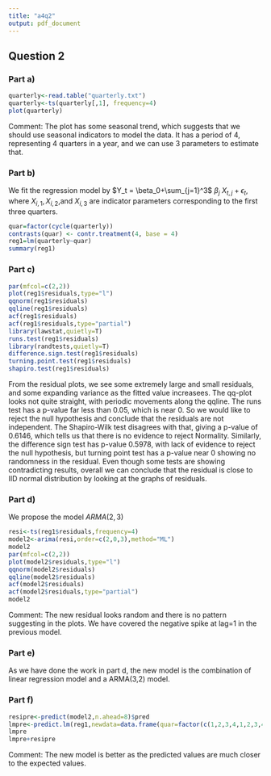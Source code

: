 ```yaml
---
title: "a4q2"
output: pdf_document
---
```

## Question 2
### Part a)
```r
quarterly<-read.table("quarterly.txt")
quarterly<-ts(quarterly[,1], frequency=4)
plot(quarterly)
```

Comment: The plot has some seasonal trend, which suggests that we should use seasonal indicators to model the data. It has a period of 4, representing 4 quarters in a year, and we can use 3 parameters to estimate that.

### Part b)
We fit the regression model by $Y_t = \beta_0+\sum_{j=1}^3$ $\beta_j$ $X_{t,j}+\epsilon_t$, where $X_{i,1},X_{i,2}$,and $X_{i,3}$ are indicator parameters corresponding to the first three quarters.
```r
quar=factor(cycle(quarterly))
contrasts(quar) <- contr.treatment(4, base = 4)
reg1=lm(quarterly~quar)
summary(reg1)
```

### Part c)
```r
par(mfcol=c(2,2))
plot(reg1$residuals,type="l")
qqnorm(reg1$residuals)
qqline(reg1$residuals)
acf(reg1$residuals)
acf(reg1$residuals,type="partial")
library(lawstat,quietly=T)
runs.test(reg1$residuals)
library(randtests,quietly=T)
difference.sign.test(reg1$residuals)
turning.point.test(reg1$residuals)
shapiro.test(reg1$residuals)
```
From the residual plots, we see some extremely large and small residuals, and some expanding variance as the fitted value increasees. The qq-plot looks not quite straight, with periodic movements along the qqline. The runs test has a p-value far less than 0.05, which is near 0. So we would like to reject the null hypothesis and conclude that the residuals are not independent. The Shapiro-Wilk test disagrees with that, giving a p-value of 0.6146, which tells us that there is no evidence to reject Normality. Similarly, the difference sign test has p-value 0.5978, with lack of evidence to reject the null hypothesis, but turning point test has a p-value near 0 showing no randomness in the residual. Even though some tests are showing contradicting results, overall we can conclude that the residual is close to IID normal distribution by looking at the graphs of residuals.

### Part d)
We propose the model $ARMA(2,3)$
```r
resi<-ts(reg1$residuals,frequency=4)
model2<-arima(resi,order=c(2,0,3),method="ML")
model2
par(mfcol=c(2,2))
plot(model2$residuals,type="l")
qqnorm(model2$residuals)
qqline(model2$residuals)
acf(model2$residuals)
acf(model2$residuals,type="partial")
model2
```

Comment: The new residual looks random and there is no pattern suggesting in the plots. We have covered the negative spike at lag=1 in the previous model.

### Part e)
As we have done the work in part d, the new model is the combination of linear regression model and a ARMA(3,2) model.

### Part f)
```r
resipre<-predict(model2,n.ahead=8)$pred
lmpre<-predict.lm(reg1,newdata=data.frame(quar=factor(c(1,2,3,4,1,2,3,4))))
lmpre
lmpre+resipre
```

Comment: The new model is better as the predicted values are much closer to the expected values.